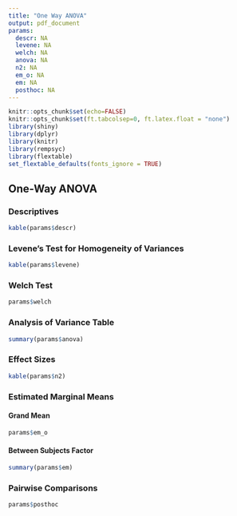 ```yaml
---
title: "One Way ANOVA"
output: pdf_document
params:
  descr: NA
  levene: NA
  welch: NA
  anova: NA
  n2: NA
  em_o: NA
  em: NA
  posthoc: NA
---
```


```r
knitr::opts_chunk$set(echo=FALSE)
knitr::opts_chunk$set(ft.tabcolsep=0, ft.latex.float = "none")
library(shiny)
library(dplyr)
library(knitr)
library(rempsyc)
library(flextable)
set_flextable_defaults(fonts_ignore = TRUE)
```

## One-Way ANOVA

### Descriptives
```r
kable(params$descr)
```

### Levene's Test for Homogeneity of Variances
```r
kable(params$levene)
```

### Welch Test
```r
params$welch
```

### Analysis of Variance Table
```r
summary(params$anova)
```

### Effect Sizes
```r
kable(params$n2)
```

### Estimated Marginal Means
#### Grand Mean
```r
params$em_o
```
#### Between Subjects Factor
```r
summary(params$em)
```

### Pairwise Comparisons
```r
params$posthoc
```
